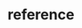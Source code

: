 # reference


<ul className='grid grid-cols-1 md:grid-cols-2 lg:grid-cols-3 xl:grid-cols-4 gap-4 -ml-6'>
<ReferenceCard
    title="last"
    description="Get latest data point by providing symbol and field tag."
    url="reference/last"
    command
/><ReferenceCard
    title="hist"
    description="Get historical data by providing symbol and field tag."
    url="reference/hist"
    command
/><ReferenceCard
    title="Library"
    description=""
    url="reference/library"
    command
/>
</ul>


